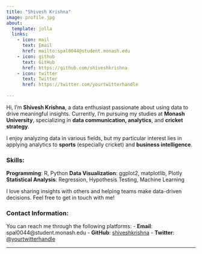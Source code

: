 ```yaml
---
title: "Shivesh Krishna"
image: profile.jpg  
about:
  template: jolla
  links:
    - icon: mail
      text: Email
      href: mailto:spal0044@student.monash.edu
    - icon: github
      text: GitHub
      href: https://github.com/shiveshkrishna
    - icon: twitter
      text: Twitter
      href: https://twitter.com/yourtwitterhandle  
   
---
```



Hi, I’m **Shivesh Krishna**, a data enthusiast passionate about using data to drive meaningful insights. Currently, I’m pursuing my studies at **Monash University**, specializing in **data communication, analytics**, and **cricket strategy**.

I enjoy analyzing data in various fields, but my particular interest lies in applying analytics to **sports** (especially cricket) and **business intelligence**.

### Skills:
 **Programming**: R, Python
 **Data Visualization**: ggplot2, matplotlib, Plotly
 **Statistical Analysis**: Regression, Hypothesis Testing, Machine Learning

I love sharing insights with others and helping teams make data-driven decisions. Feel free to get in touch with me!

### Contact Information:
You can reach me through the following platforms:
- **Email**: spal0044@student.monash.edu
- **GitHub**: [shiveshkrishna](https://github.com/shiveshkrishna)
- **Twitter**: [@yourtwitterhandle](https://twitter.com/yourtwitterhandle)


---

